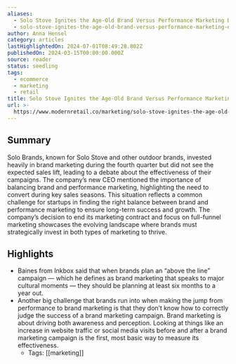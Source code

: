 ```yaml
---
aliases:
  - Solo Stove Ignites the Age-Old Brand Versus Performance Marketing Debate
  - solo-stove-ignites-the-age-old-brand-versus-performance-marketing-debate
author: Anna Hensel
category: articles
lastHighlightedOn: 2024-07-01T08:49:28.802Z
publishedOn: 2024-03-15T00:00:00.000Z
source: reader
status: seedling
tags:
  - ecommerce
  - marketing
  - retail
title: Solo Stove Ignites the Age-Old Brand Versus Performance Marketing Debate
url: >-
  https://www.modernretail.co/marketing/solo-stove-ignites-the-age-old-brand-versus-performance-marketing-debate/?utm_source=mrdaily&utm_campaign=mrdis&utm_medium=email
---
```

## Summary

Solo Brands, known for Solo Stove and other outdoor brands, invested heavily in brand marketing during the fourth quarter but did not see the expected sales lift, leading to a debate about the effectiveness of their campaigns. The company’s new CEO mentioned the importance of balancing brand and performance marketing, highlighting the need to convert during key sales seasons. This situation reflects a common challenge for startups in finding the right balance between brand and performance marketing to ensure long-term success and growth. The company’s decision to end its marketing contract and focus on full-funnel marketing showcases the evolving landscape where brands must strategically invest in both types of marketing to thrive.

## Highlights

- Baines from Inkbox said that when brands plan an “above the line” campaign — which he defines as brand marketing that speaks to major cultural moments — they should be planning at least six months to a year out.
- Another big challenge that brands run into when making the jump from performance to brand marketing is that they don’t know how to correctly judge the success of a brand marketing campaign. Brand marketing is about driving both awareness and perception. Looking at things like an increase in website traffic or social media visits before and after a brand marketing campaign is the first, most basic way to measure its effectiveness.
    - Tags: [[marketing]]
